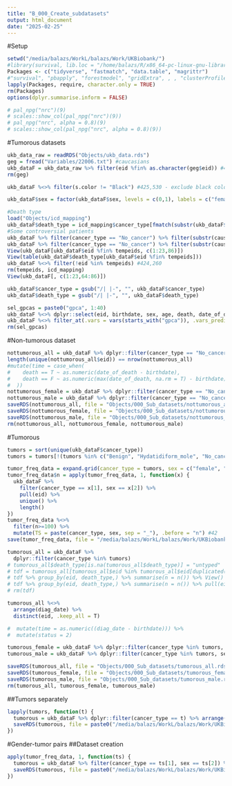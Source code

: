 ```yaml
---
title: "B_000_Create_subdatasets"
output: html_document
date: "2025-02-25"
---
```


#Setup

```r
setwd("/media/balazs/WorkL/balazs/Work/UKBiobank/")
#library(survival, lib.loc = "/home/balazs/R/x86_64-pc-linux-gnu-library/4.3")
Packages <- c("tidyverse", "fastmatch", "data.table", "magrittr")
#"survival", "pbapply", "forestmodel", "gridExtra", , , "clusterProfiler", "org.Hs.eg.db", "hgnc", "future.apply", , "Rfast", , , , , "tidycmprsk", , "survminer", "ggsurvfit", , , "ComplexHeatmap", , , , "ggrepel", "ggsci", "scales", , "circlize" "fastmatch", "h2o", , , "protr", , , "networkD3", "ggpubr", , "Biostrings", , )
lapply(Packages, require, character.only = TRUE)
rm(Packages)
options(dplyr.summarise.inform = FALSE)

# pal_npg("nrc")(9)
# scales::show_col(pal_npg("nrc")(9))
# pal_npg("nrc", alpha = 0.8)(9)
# scales::show_col(pal_npg("nrc", alpha = 0.8)(9))
```


#Tumorous datasets

```r
ukb_data_raw = readRDS("Objects/ukb_data.rds")
geg = fread("Variables/22006.txt") #caucasians
ukb_dataF = ukb_data_raw %>% filter(eid %fin% as.character(geg$eid)) #425,654 - only caucasians
rm(geg)

ukb_dataF %<>% filter(s.color != "Black") #425,530 - exclude black color skin

ukb_dataF$sex = factor(ukb_dataF$sex, levels = c(0,1), labels = c("female", "male"))

#Death type
load("Objects/icd_mapping")
ukb_dataF$death_type = icd_mapping$cancer_type[fmatch(substr(ukb_dataF$cause_of_death,1,3), icd_mapping$ICD10)]
#Some controversial patients
ukb_dataF %>% filter(cancer_type == "No_cancer") %>% filter(substr(cause_of_death,1,1) == "C") %>% nrow()
ukb_dataF %>% filter(cancer_type == "No_cancer") %>% filter(substr(cause_of_death,1,1) == "C") %>% pull(eid) -> tempeids
View(ukb_dataF[ukb_dataF$eid %fin% tempeids, c(1:23,86)])
View(table(ukb_dataF$death_type[ukb_dataF$eid %fin% tempeids]))
ukb_dataF %<>% filter(!eid %in% tempeids) #424,260
rm(tempeids, icd_mapping)
View(ukb_dataF[, c(1:23,64:86)])

ukb_dataF$cancer_type = gsub("/| |-", "", ukb_dataF$cancer_type)
ukb_dataF$death_type = gsub("/| |-", "", ukb_dataF$death_type)

sel_gpcas = paste0("gpca", 1:40)
ukb_dataF %<>% dplyr::select(eid, birthdate, sex, age, death, date_of_death, cause_of_death, death_type, diag_date, cancer_type, all_of(sel_gpcas)) #424,260 #50 columns
ukb_dataF %<>% filter_at(.vars = vars(starts_with("gpca")), .vars_predicate = any_vars(!is.na(.))) #424,260
rm(sel_gpcas)
```

#Non-tumorous dataset

```r
nottumorous_all = ukb_dataF %>% dplyr::filter(cancer_type == "No_cancer")
length(unique(nottumorous_all$eid)) == nrow(nottumorous_all)
#mutate(time = case_when(
#    death == T ~ as.numeric(date_of_death - birthdate),
#    death == F ~ as.numeric(max(date_of_death, na.rm = T) - birthdate)
#  ))
nottumorous_female = ukb_dataF %>% dplyr::filter(cancer_type == "No_cancer", sex == "female")
nottumorous_male = ukb_dataF %>% dplyr::filter(cancer_type == "No_cancer", sex == "male")
saveRDS(nottumorous_all, file = "Objects/000_Sub_datasets/nottumorous_all.rds")
saveRDS(nottumorous_female, file = "Objects/000_Sub_datasets/nottumorous_female.rds")
saveRDS(nottumorous_male, file = "Objects/000_Sub_datasets/nottumorous_male.rds")
rm(nottumorous_all, nottumorous_female, nottumorous_male)
```

#Tumorous

```r
tumors = sort(unique(ukb_dataF$cancer_type))
tumors = tumors[!(tumors %in% c("Benign", "Hydatidiform_mole", "No_cancer", "other", "undef"))]

tumor_freq_data = expand.grid(cancer_type = tumors, sex = c("female", "male"), stringsAsFactors = F)
tumor_freq_data$n = apply(tumor_freq_data, 1, function(x) {
  ukb_dataF %>% 
    filter(cancer_type == x[1], sex == x[2]) %>% 
    pull(eid) %>% 
    unique() %>% 
    length()
})
tumor_freq_data %<>% 
  filter(n>=100) %>% 
  mutate(TS = paste(cancer_type, sex, sep = "_"), .before = "n") #42
save(tumor_freq_data, file = "/media/balazs/WorkL/balazs/Work/UKBiobank/Objects/tumor_freq_data")

tumorous_all = ukb_dataF %>% 
  dplyr::filter(cancer_type %in% tumors)
# tumorous_all$death_type[is.na(tumorous_all$death_type)] = "untyped"
# tdf = tumorous_all[tumorous_all$eid %in% tumorous_all$eid[duplicated(tumorous_all$eid)],]
# tdf %>% group_by(eid, death_type,) %>% summarise(n = n()) %>% View() #7853
# tdf %>% group_by(eid, death_type,) %>% summarise(n = n()) %>% pull(eid) %>% unique() %>% length()
# rm(tdf)

tumorous_all %<>% 
  arrange(diag_date) %>% 
  distinct(eid, .keep_all = T)

#  mutate(time = as.numeric((diag_date - birthdate))) %>% 
#  mutate(status = 2)

tumorous_female = ukb_dataF %>% dplyr::filter(cancer_type %in% tumors, sex == "female") %>% arrange(diag_date) %>% distinct(eid, .keep_all = T)
tumorous_male = ukb_dataF %>% dplyr::filter(cancer_type %in% tumors, sex == "male") %>% arrange(diag_date) %>% distinct(eid, .keep_all = T)

saveRDS(tumorous_all, file = "Objects/000_Sub_datasets/tumorous_all.rds")
saveRDS(tumorous_female, file = "Objects/000_Sub_datasets/tumorous_female.rds")
saveRDS(tumorous_male, file = "Objects/000_Sub_datasets/tumorous_male.rds")
rm(tumorous_all, tumorous_female, tumorous_male)
```

##Tumors separately

```r
lapply(tumors, function(t) {
  tumorous = ukb_dataF %>% dplyr::filter(cancer_type == t) %>% arrange(diag_date) %>% distinct(eid, .keep_all = T)
  saveRDS(tumorous, file = paste0("/media/balazs/WorkL/balazs/Work/UKBiobank/Objects/000_Sub_datasets/", t, ".rds"))
})

```

#Gender-tumor pairs
##Dataset creation

```r
apply(tumor_freq_data, 1, function(ts) {
  tumorous = ukb_dataF %>% filter(cancer_type == ts[1], sex == ts[2]) %>% arrange(diag_date) %>% distinct(eid, .keep_all = T)
  saveRDS(tumorous, file = paste0("/media/balazs/WorkL/balazs/Work/UKBiobank/Objects/000_Sub_datasets/", ts[3], ".rds"))
})

```
